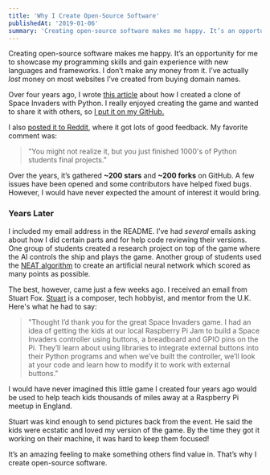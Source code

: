 ```yaml
---
title: 'Why I Create Open-Source Software'
publishedAt: '2019-01-06'
summary: 'Creating open-source software makes me happy. It’s an opportunity for me to showcase my programming skills and gain experience with new languages and frameworks.'
---
```


Creating open-source software makes me happy. It’s an opportunity for me to showcase my programming skills and gain experience with new languages and frameworks. I don’t make any money from it. I’ve actually _lost_ money on most websites I’ve created from buying domain names.

Over four years ago, I wrote [this article](/blog/space-invaders-with-python)
about how I created a clone of Space Invaders with Python. I really enjoyed creating the game and wanted to share it with others, so [I put it on my GitHub.](https://github.com/imwalshey/Space_Invaders)

I also [posted it to Reddit](https://www.reddit.com/r/Python/comments/3d7rf3/space_invaders_clone_using_pygame/), where it got lots of good feedback. My favorite comment was:

> "You might not realize it, but you just finished 1000's of Python students final projects."

Over the years, it’s gathered **~200 stars** and **~200 forks** on GitHub. A few issues have been opened and some contributors have helped fixed bugs. However, I would have never expected the amount of interest it would bring.

### Years Later

I included my email address in the README. I’ve had _several_ emails asking about how I did certain parts and for help code reviewing their versions. One group of students created a research project on top of the game where the AI controls the ship and plays the game. Another group of students used the [NEAT algorithm](https://neat-python.readthedocs.io/en/latest/neat_overview.html) to create an artificial neural network which scored as many points as possible.

The best, however, came just a few weeks ago. I received an email from Stuart Fox. [Stuart](http://stuartfoxmusic.com/) is a composer, tech hobbyist, and mentor from the U.K. Here's what he had to say:

> "Thought I’d thank you for the great Space Invaders game. I had an idea of getting the kids at our local Raspberry Pi Jam to build a Space Invaders controller using buttons, a breadboard and GPIO pins on the Pi.
> They’ll learn about using libraries to integrate external buttons into their Python programs and when we’ve built the controller, we’ll look at your code and learn how to modify it to work with external buttons."

I would have never imagined this little game I created four years ago would be used to help teach kids thousands of miles away at a Raspberry Pi meetup in England.

Stuart was kind enough to send pictures back from the event. He said the kids were ecstatic and loved my version of the game. By the time they got it working on their machine, it was hard to keep them focused!

It’s an amazing feeling to make something others find value in. That’s why I create open-source software.
